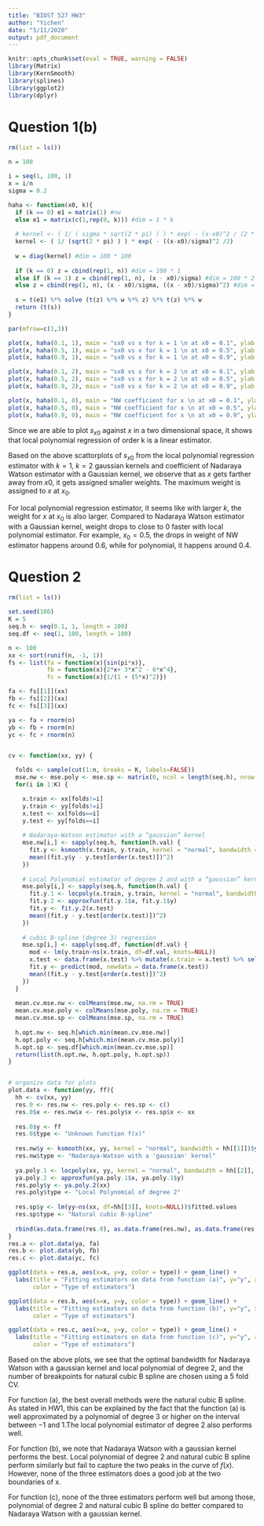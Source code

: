```yaml
---
title: "BIOST 527 HW3"
author: "Yichen"
date: "5/11/2020"
output: pdf_document
---
```


```r
knitr::opts_chunk$set(eval = TRUE, warning = FALSE)
library(Matrix)
library(KernSmooth)
library(splines)
library(ggplot2)
library(dplyr)
```


# Question 1(b)
```r
rm(list = ls())

n = 100

i = seq(1, 100, 1)
x = i/n
sigma = 0.2

haha <- function(x0, k){
  if (k == 0) e1 = matrix(1) #nw
  else e1 = matrix(c(1,rep(0, k))) #dim = 1 * k
  
  # kernel <- ( 1/ ( sigma * sqrt(2 * pi) ) ) * exp( - (x-x0)^2 / (2 * (sigma^2) ))
  kernel <- ( 1/ (sqrt(2 * pi) ) ) * exp( - ((x-x0)/sigma)^2 /2)
  
  w = diag(kernel) #dim = 100 * 100
  
  if (k == 0) z = cbind(rep(1, n)) #dim = 100 * 1
  else if (k == 1) z = cbind(rep(1, n), (x - x0)/sigma) #dim = 100 * 2
  else z = cbind(rep(1, n), (x - x0)/sigma, ((x - x0)/sigma)^2) #dim = 100 * 3
  
  s = t(e1) %*% solve (t(z) %*% w %*% z) %*% t(z) %*% w 
  return (t(s))
}
```

```r
par(mfrow=c(1,3))

plot(x, haha(0.1, 1), main = "sx0 vs x for k = 1 \n at x0 = 0.1", ylab = "sx0")
plot(x, haha(0.5, 1), main = "sx0 vs x for k = 1 \n at x0 = 0.5", ylab = "sx0")
plot(x, haha(0.9, 1), main = "sx0 vs x for k = 1 \n at x0 = 0.9", ylab = "sx0")

plot(x, haha(0.1, 2), main = "sx0 vs x for k = 2 \n at x0 = 0.1", ylab = "sx0")
plot(x, haha(0.5, 2), main = "sx0 vs x for k = 2 \n at x0 = 0.5", ylab = "sx0")
plot(x, haha(0.9, 2), main = "sx0 vs x for k = 2 \n at x0 = 0.9", ylab = "sx0")

plot(x, haha(0.1, 0), main = "NW coefficient for x \n at x0 = 0.1", ylab = "coef")
plot(x, haha(0.5, 0), main = "NW coefficient for x \n at x0 = 0.5", ylab = "coef")
plot(x, haha(0.9, 0), main = "NW coefficient for x \n at x0 = 0.9", ylab = "coef")
```

Since we are able to plot $s_{x0}$ against $x$ in a two dimensional space, it shows that local polynomial regression of order k is a linear estimator.

Based on the above scattorplots of $s_{x0}$ from the local polynomial regression estimator with $k = 1$, $k = 2$ gaussian kernels and coefficient of Nadaraya Watson estimator with a Gaussian kernel, we observe that as $x$ gets farther away from $x0$, it gets assigned smaller weights. The maximum weight is assigned to $x$ at $x_0$.

For local polynomial regression estimator, it seems like with larger $k$, the weight for $x$ at $x_0$ is also larger. Compared to Nadaraya Watson estimator with a Gaussian kernel, weight drops to close to 0 faster with local polynomial estimator. For example, $x_0 = 0.5$, the drops in weight of NW estimator happens around $0.6$, while for polynomial, it happens around $0.4$.



# Question 2
```r
rm(list = ls())

set.seed(100)
K = 5
seq.h <- seq(0.1, 1, length = 100)
seq.df <- seq(1, 100, length = 100)

n <- 100
xx <- sort(runif(n, -1, 1))
fs <- list(fa = function(x){sin(pi*x)},
           fb = function(x){2*x+ 3*x^2 - 6*x^4},
           fc = function(x){1/(1 + (5*x)^2)}) 

fa <- fs[[1]](xx)
fb <- fs[[2]](xx)
fc <- fs[[3]](xx)

ya <- fa + rnorm(n)
yb <- fb + rnorm(n)
yc <- fc + rnorm(n)


cv <- function(xx, yy) { 

  folds <- sample(cut(1:n, breaks = K, labels=FALSE))
  mse.nw <- mse.poly <- mse.sp <- matrix(0, ncol = length(seq.h), nrow = K)
  for(i in 1:K) {

    x.train <- xx[folds!=i] 
    y.train <- yy[folds!=i] 
    x.test <- xx[folds==i] 
    y.test <- yy[folds==i] 
    
    # Nadaraya-Watson estimator with a “gaussian” kernel
    mse.nw[i,] <- sapply(seq.h, function(h.val) {
      fit.y <- ksmooth(x.train, y.train, kernel = "normal", bandwidth = h.val, x.points = x.test)
      mean((fit.y$y - y.test[order(x.test)])^2) 
    })
    
    # Local Polynomial estimator of degree 2 and with a “gaussian” kernel
    mse.poly[i,] <- sapply(seq.h, function(h.val) {
      fit.y.1 <- locpoly(x.train, y.train, kernel = "normal", bandwidth = h.val, degree = 2)
      fit.y.2 <- approxfun(fit.y.1$x, fit.y.1$y)
      fit.y <- fit.y.2(x.test)
      mean((fit.y - y.test[order(x.test)])^2) 
    })
    
    # cubic B-spline (degree 3) regression
    mse.sp[i,] <- sapply(seq.df, function(df.val) {
      mod <- lm(y.train~ns(x.train, df=df.val, knots=NULL))
      x.test <- data.frame(x.test) %>% mutate(x.train = x.test) %>% select(-x.test) #rename
      fit.y <- predict(mod, newdata = data.frame(x.test))
      mean((fit.y - y.test[order(x.test)])^2)
    })
  }
  
  mean.cv.mse.nw <- colMeans(mse.nw, na.rm = TRUE) 
  mean.cv.mse.poly <- colMeans(mse.poly, na.rm = TRUE) 
  mean.cv.mse.sp <- colMeans(mse.sp, na.rm = TRUE)  
  
  h.opt.nw <- seq.h[which.min(mean.cv.mse.nw)]
  h.opt.poly <- seq.h[which.min(mean.cv.mse.poly)]
  h.opt.sp <- seq.df[which.min(mean.cv.mse.sp)]
  return(list(h.opt.nw, h.opt.poly, h.opt.sp)) 
}


# organize data for plots
plot.data <- function(yy, ff){
  hh <- cv(xx, yy)
  res.0 <- res.nw <- res.poly <- res.sp <- c()
  res.0$x <- res.nw$x <- res.poly$x <- res.sp$x <- xx
  
  res.0$y <- ff
  res.0$type <- "Unknown function f(x)"
  
  res.nw$y <- ksmooth(xx, yy, kernel = "normal", bandwidth = hh[[1]])$y
  res.nw$type <- "Nadaraya-Watson with a 'gaussian' kernel"
  
  ya.poly.1 <- locpoly(xx, yy, kernel = "normal", bandwidth = hh[[2]], degree = 2)
  ya.poly.2 <- approxfun(ya.poly.1$x, ya.poly.1$y)
  res.poly$y <- ya.poly.2(xx)
  res.poly$type <- "Local Polynomial of degree 2"
  
  res.sp$y <- lm(yy~ns(xx, df=hh[[3]], knots=NULL))$fitted.values
  res.sp$type <- "Natural cubic B-spline"
  
  rbind(as.data.frame(res.0), as.data.frame(res.nw), as.data.frame(res.poly), as.data.frame(res.sp))
}
res.a <- plot.data(ya, fa)
res.b <- plot.data(yb, fb)
res.c <- plot.data(yc, fc)
```

```r
ggplot(data = res.a, aes(x=x, y=y, color = type)) + geom_line() + 
  labs(title = "Fitting estimators on data from function (a)", y="y", x = "x", 
       color = "Type of estimators")

ggplot(data = res.b, aes(x=x, y=y, color = type)) + geom_line() + 
  labs(title = "Fitting estimators on data from function (b)", y="y", x = "x", 
       color = "Type of estimators")

ggplot(data = res.c, aes(x=x, y=y, color = type)) + geom_line() + 
  labs(title = "Fitting estimators on data from function (c)", y="y", x = "x", 
       color = "Type of estimators")
```

Based on the above plots, we see that the optimal bandwidth for Nadaraya Watson with a gaussian kernel and local polynomial of degree 2, and the number of breakpoints for natural cubic B spline are chosen using a 5 fold CV.

For function (a), the best overall methods were the natural cubic B spline. As stated in HW1, this can be explained by the fact that the function (a) is well approximated by a polynomial of degree 3 or higher on the interval between $-1$ and $1$.The local polynomial estimator of degree 2 also performs well. 

For function (b), we note that Nadaraya Watson with a gaussian kernel performs the best. Local polynomial of degree 2 and natural cubic B spline perform similarly but fail to capture the two peaks in the curve of $f(x)$. However, none of the three estimators does a good job at the two boundaries of x. 

For function (c), none of the three estimators perform well but among those, polynomial of degree 2 and natural cubic B spline do better compared to Nadaraya Watson with a gaussian kernel.